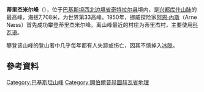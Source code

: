 {{Infobox mountain
| name = 蒂里傑米爾峰
| photo = Tirich Mir Hotel.jpg
| photo_caption = Tirich Mir from Chitral, May 2012
| elevation_m  = 7708
| elevation_ref= <br /><small>第33位</small>
| prominence_m   = 3908
| prominence_ref = <ref name=peaklist>{{cite web|url=http://www.peaklist.org/WWlists/ultras/afghan.html|title=Afghanistan and Pakistan Ultra-Prominence|publisher=peaklist.org|accessdate=2014-01-03|archive-date=2016-03-04|archive-url=https://web.archive.org/web/20160304023427/http://peaklist.org/WWlists/ultras/afghan.html|dead-url=yes}}</ref><br /><small>第30位</small>
| listing = [[Ultra_prominent_peak|Ultra]]
| location = [[巴基斯坦|巴基斯坦]]
| range = [[興都庫什山脈|興都庫什山脈]]
| map = Pakistan
| map_caption = 在巴基斯坦的位置
| map_size = 260
| label_position = right
| lat_d  = 36 | lat_m  = 15 | lat_s  = 15 | lat_NS  = N
| long_d = 71 | long_m = 50 | long_s = 36 | long_EW = E
| coordinates_ref = <ref name=peaklist/>
| first_ascent = 1950年
| easiest_route = glacier/snow/ice
}}
'''蒂里杰米尔峰'''（{{lang-ur|ترچ میر}}），位于[[巴基斯坦|巴基斯坦]][[西北边境省|西北边境省]][[奇特拉尔县|奇特拉尔县]]境内，是[[兴都库什山脉|兴都库什山脉]]的最高峰，海拔7,708米，为世界第33高峰。1950年，挪威探险家[[阿恩·內斯|阿恩·內斯]]（Arne Næss）首先成功攀登蒂里杰米尔峰。离山峰最近的村庄为蒂里杰村，主要使用[[科瓦语|科瓦语]]。

攀登该山峰的登山者中几乎每年都有人失踪或伤亡，因其不慎掉入[[冰隙|冰隙]]。

==參考資料==
{{Reflist}}

{{Authority control}}
[[Category:巴基斯坦山峰|Category:巴基斯坦山峰]]
[[Category:開伯爾普赫圖赫瓦省地理|Category:開伯爾普赫圖赫瓦省地理]]